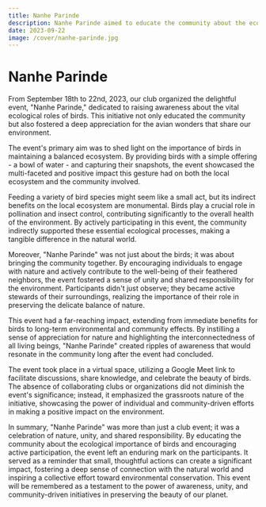 ```yaml
---
title: Nanhe Parinde
description: Nanhe Parinde aimed to educate the community about the ecological roles of birds and their significance in maintaining a balanced environment, fostering a greater appreciation for nature.
date: 2023-09-22
image: /cover/nanhe-parinde.jpg
---
```


# Nanhe Parinde

From September 18th to 22nd, 2023, our club organized the delightful event, "Nanhe Parinde," dedicated to raising awareness about the vital ecological roles of birds. This initiative not only educated the community but also fostered a deep appreciation for the avian wonders that share our environment.

The event's primary aim was to shed light on the importance of birds in maintaining a balanced ecosystem. By providing birds with a simple offering - a bowl of water - and capturing their snapshots, the event showcased the multi-faceted and positive impact this gesture had on both the local ecosystem and the community involved.

Feeding a variety of bird species might seem like a small act, but its indirect benefits on the local ecosystem are monumental. Birds play a crucial role in pollination and insect control, contributing significantly to the overall health of the environment. By actively participating in this event, the community indirectly supported these essential ecological processes, making a tangible difference in the natural world.

Moreover, "Nanhe Parinde" was not just about the birds; it was about bringing the community together. By encouraging individuals to engage with nature and actively contribute to the well-being of their feathered neighbors, the event fostered a sense of unity and shared responsibility for the environment. Participants didn't just observe; they became active stewards of their surroundings, realizing the importance of their role in preserving the delicate balance of nature.

This event had a far-reaching impact, extending from immediate benefits for birds to long-term environmental and community effects. By instilling a sense of appreciation for nature and highlighting the interconnectedness of all living beings, "Nanhe Parinde" created ripples of awareness that would resonate in the community long after the event had concluded.

The event took place in a virtual space, utilizing a Google Meet link to facilitate discussions, share knowledge, and celebrate the beauty of birds. The absence of collaborating clubs or organizations did not diminish the event's significance; instead, it emphasized the grassroots nature of the initiative, showcasing the power of individual and community-driven efforts in making a positive impact on the environment.

In summary, "Nanhe Parinde" was more than just a club event; it was a celebration of nature, unity, and shared responsibility. By educating the community about the ecological importance of birds and encouraging active participation, the event left an enduring mark on the participants. It served as a reminder that small, thoughtful actions can create a significant impact, fostering a deep sense of connection with the natural world and inspiring a collective effort toward environmental conservation. This event will be remembered as a testament to the power of awareness, unity, and community-driven initiatives in preserving the beauty of our planet.